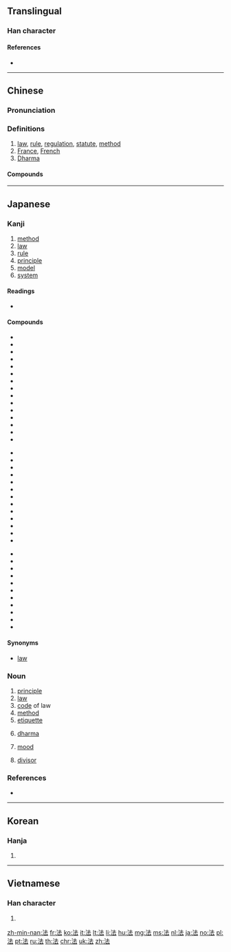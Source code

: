 ==Translingual==
{{stroke order|type=animate}}

===Han character===
{{Han char|rn=85|rad=水|as=05|sn=8|four=34131|canj=EGI|ids=⿰氵去}}

====References====
* {{Han ref|kx=0616.110|dkj=17290|dj=1010.020|hdz=31579.040|uh=6CD5|ud=27861|bh=AA6B|bd=43627}}

----

==Chinese==
{{zh-forms}}

===Pronunciation===
{{zh-pron
|m=fǎ
|c=faat3
|h=pfs=fap
|md=huák
|mn=hoat
|w=4faq
|mc=y
|oc=y
|cat=n
}}

===Definitions===
{{zh-hanzi}}

# [[law]], [[rule]], [[regulation]], [[statute]], [[method]]
# [[France]], [[French]]
# [[Dharma]]

====Compounds====
{{der3
| {{zh-l|法案}}
| {{zh-l|法办}}
| {{zh-l|法宝}}
| {{zh-l|法币}}
| {{zh-l|法场}}
| {{zh-l|法典}}
| {{zh-l|法定}}
| {{zh-l|法定人数}}
| {{zh-l|法度}}
| {{zh-l|法官}}
| {{zh-l|法规}}
| {{zh-l|法国}}
| {{zh-l|法国梧桐}}
| {{zh-l|法号}}
| {{zh-l|法会}}
| {{zh-l|法纪}}
| {{zh-l|法家}}
| {{zh-l|法警}}
| {{zh-l|法郎}}
| {{zh-l|法老}}
| {{zh-l|法力}}
| {{zh-l|法例}}
| {{zh-l|法令}}
| {{zh-l|法律}}
| {{zh-l|法轮}}
| {{zh-l|法螺}}
| {{zh-l|法盲}}
| {{zh-l|法门}}
| {{zh-l|法名}}
| {{zh-l|法器}}
| {{zh-l|法权}}
| {{zh-l|法人}}
| {{zh-l|法身}}
| {{zh-l|法师}}
| {{zh-l|法式}}
| {{zh-l|法事}}
| {{zh-l|法书}}
| {{zh-l|法术}}
| {{zh-l|法帖}}
| {{zh-l|法庭}}
| {{zh-l|法统}}
| {{zh-l|法网}}
| {{zh-l|法西斯}}
| {{zh-l|法西斯主义}}
| {{zh-l|法线}}
| {{zh-l|法相}}
| {{zh-l|法像}}
| {{zh-l|法学}}
| {{zh-l|法医}}
| {{zh-l|法医学}}
| {{zh-l|法语}}
| {{zh-l|法院}}
| {{zh-l|法则}}
| {{zh-l|法政}}
| {{zh-l|法旨}}
| {{zh-l|法治}}
| {{zh-l|法制}}
| {{zh-l|法子}}
| {{zh-l|魔法石|mófǎshí}}
}}

----

==Japanese==

===Kanji===
{{ja-kanji|grade=4|rs=水05}}

# [[method]]
# [[law]]
# [[rule]]
# [[principle]]
# [[model]]
# [[system]]

====Readings====
* {{ja-readings|kanyoon=[[はっ]] (haQ), [[ほっ]] (hoQ)|goon=[[ほう]] (hō)|kanon=[[ほう]] (hō)|kun=[[のり]] (nori), [[おきて]] (okite), [[のっとる]] (nottoru)|nanori=[[かず]] (kazu), [[つね]] (tsune), [[のり]] (nori), [[はかる]] (hakaru)}}

====Compounds====
{{top3}}
* {{ja-r|法号|ほうごう|gloss=a [[dharma]] [[name]]}}
* {{l|ja|法案}}
* {{l|ja|法印}}
* {{l|ja|法衣}}
* {{l|ja|法医学}}
* {{l|ja|法王}}
* {{l|ja|法皇}}
* {{l|ja|法外}}
* {{l|ja|法学}}
* {{l|ja|法規}}
* {{l|ja|法事}}
* {{l|ja|法術}}
* {{l|ja|法人}}
* {{l|ja|法則}}
* {{l|ja|法定}}
{{mid3}}
* {{l|ja|法廷}}
* {{l|ja|法典}}
* {{l|ja|法度}}
* {{l|ja|法要}}
* {{l|ja|法螺}}
* {{l|ja|法力}}
* {{l|ja|法律}}
* {{l|ja|法輪}}
* {{l|ja|加法}}
* {{l|ja|家法}}
* {{l|ja|減法}}
* {{l|ja|憲法}}
* {{l|ja|刑法}}
{{mid3}}
* {{l|ja|公法}}
* {{l|ja|国法}}
* {{l|ja|国際法}}
* {{l|ja|司法}}
* {{l|ja|私法}}
* {{l|ja|除法}}
* {{l|ja|商法}}
* {{l|ja|乗法}}
* {{l|ja|定法}}
* {{l|ja|民法}}
* {{ja-r|寸法|すんぽう|gloss=[[dimension]], [[size]]}}
{{bottom}}

====Synonyms====
* {{l|ja|灋}} [[law]]

===Noun===
{{ja-noun|ほう}}

# [[principle]]
# [[law]]
# [[code]] of law
# [[method]]
# [[etiquette]] 
# {{context|Buddhism|lang=ja|sort=ほう}} [[dharma]]
# {{context|grammar|lang=ja|sort=ほう}} [[mood]]
# {{label|ja|mathematics}} [[divisor]]

===References===
* {{R:Shogakukan}}

----

==Korean==

===Hanja===
{{ko-hanja|hangeul=[[법]]|eumhun=|rv=beop|mr=pŏp|y=pep}}

# {{defn|lang=ko|sort=水05}}

----

==Vietnamese==

===Han character===
{{vi-hantu|[[pháp]], [[phấp]], [[phép]], [[phăm]], [[phắp]]|rs=水05}}

# {{defn|lang=vi|sort=水05}}

[[zh-min-nan:法]]
[[fr:法]]
[[ko:法]]
[[it:法]]
[[lt:法]]
[[li:法]]
[[hu:法]]
[[mg:法]]
[[ms:法]]
[[nl:法]]
[[ja:法]]
[[no:法]]
[[pl:法]]
[[pt:法]]
[[ru:法]]
[[th:法]]
[[chr:法]]
[[uk:法]]
[[zh:法]]